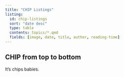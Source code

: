 ```yaml
---
title: "CHIP Listings"
listing: 
  id: chip-listings
  sort: "date desc"
  type: table
  contents: topics/*.qmd
  fields: [image, date, title, author, reading-time]
---
```


## CHIP from top to bottom

It's chips babies.

::: {#chip-listings}
:::